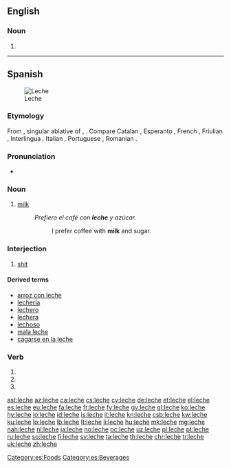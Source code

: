 {{also|lèche}}
==English==

===Noun===
{{en-noun}}

# {{archaic form of|lechwe|lang=en}}

----

==Spanish==
[[File:Milk glass.jpg|thumb|Leche]]
===Etymology===
From {{etyl|la|es}} {{term|lacte||lang=la}}, singular ablative of {{term|lac||lang=la}}, {{term|lactis||lang=la}}. Compare Catalan {{term|llet||lang=ca}}, Esperanto {{term|lakto||lang=eo}}, French {{term|lait||lang=fr}}, Friulian {{term|lat|}}, Interlingua {{term|lacte|}}, Italian {{term|latte|lang=it}}, Portuguese {{term|leite||lang=pt}}, Romanian {{term|lapte||lang=ro}}.

===Pronunciation===
* {{IPA|[ˈle̞tʃe̞]|lang=es}}

===Noun===
{{es-noun|f|leches}}

# {{context|food|lang=es}} [[milk]]
#: ''Prefiero el café con '''leche''' y azúcar.''
#:: I prefer coffee with '''milk''' and sugar.

===Interjection===
{{head|es|interjection}}

# {{context|vulgar|Spain|lang=es}} [[shit]]

====Derived terms====
* [[arroz con leche]]
* [[lechería]] {{g|f}}
* [[lechero]] {{g|m}}
* [[lechera]] {{g|f}}
* [[lechoso]]
* [[mala leche]]
* [[cagarse en la leche]]

===Verb===
{{es-verb-form|lechar}}
 
# {{es-verb form of|ending=ar|mood=subjunctive|tense=present|pers=1|number=singular|lechar}}
# {{es-verb form of|ending=ar|mood=subjunctive|tense=present|pers=2|formal=yes|number=singular|lechar}}
# {{es-verb form of|ending=ar|mood=subjunctive|tense=present|pers=3|number=singular|lechar}}

[[Category:es:Foods]]
[[Category:es:Beverages]]

[[ast:leche]]
[[az:leche]]
[[ca:leche]]
[[cs:leche]]
[[cy:leche]]
[[de:leche]]
[[et:leche]]
[[el:leche]]
[[es:leche]]
[[eu:leche]]
[[fa:leche]]
[[fr:leche]]
[[fy:leche]]
[[gv:leche]]
[[gl:leche]]
[[ko:leche]]
[[hy:leche]]
[[io:leche]]
[[id:leche]]
[[is:leche]]
[[it:leche]]
[[kn:leche]]
[[csb:leche]]
[[kw:leche]]
[[ku:leche]]
[[lo:leche]]
[[lb:leche]]
[[lt:leche]]
[[li:leche]]
[[hu:leche]]
[[mk:leche]]
[[mg:leche]]
[[nah:leche]]
[[nl:leche]]
[[ja:leche]]
[[no:leche]]
[[oc:leche]]
[[uz:leche]]
[[pl:leche]]
[[pt:leche]]
[[ru:leche]]
[[so:leche]]
[[fi:leche]]
[[sv:leche]]
[[ta:leche]]
[[th:leche]]
[[chr:leche]]
[[tr:leche]]
[[uk:leche]]
[[zh:leche]]